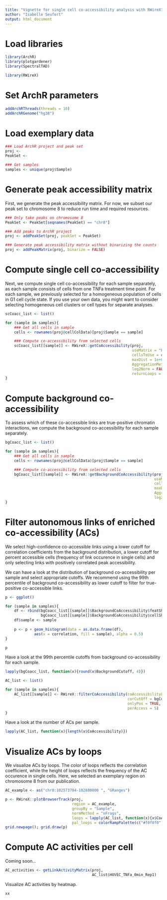 ```yaml
---
title: "Vignette for single cell co‐accessibility analysis with RWireX"
author: "Isabelle Seufert"
output: html_document
---
```

# Load libraries

```r
library(ArchR)
library(plotgardener)
library(SpectralTAD)

library(RWireX)
```

# Set ArchR parameters

```r
addArchRThreads(threads = 10)
addArchRGenome("hg38")
```

# Load exemplary data

```r
### Load ArchR project and peak set
proj <- 
PeakSet <- 

### Get samples
samples <- unique(proj$Sample)
```

# Generate peak accessibility matrix
First, we generate the peak accessibility matrix. For now, we subset our peak set to chromosome 8 to reduce run time and required resources.

```r
### Only take peaks on chromosome 8
PeakSet <- PeakSet[seqnames(PeakSet) == "chr8"]

### Add peaks to ArchR project
proj <- addPeakSet(proj, peakSet = PeakSet)

### Generate peak accessibility matrix without binarizing the counts
proj <- addPeakMatrix(proj, binarize = FALSE)
```

# Compute single cell co-accessibility
Next, we compute single cell co-accessibility for each sample separately, as each sample consists of cells from one TNFa treatment time point. For each sample, we previously selected for a homogeneous population of cells in G1 cell cycle state. If you use your own data, you might want to consider selecting homogeneous cell clusters or cell types for separate analyses.

```r
scCoacc_list <- list()

for (sample in samples){
    ### Get all cells in sample
    cells <- rownames(proj@cellColData)[proj$Sample == sample]

    ### Compute co-accessibility from selected cells
    scCoacc_list[[sample]] <- RWireX::getCoAccessibility(proj, 
                                                         useMatrix = "PeakMatrix",
                                                         cellsToUse = cells,
                                                         maxDist = 1e+06, 
                                                         AggregationMethod = "single_cell_resolution",
                                                         log2Norm = FALSE,
                                                         returnLoops = TRUE)
}
```

# Compute background co-accessibility
To assess which of these co-accessible links are true-positive chromatin interactions, we compute the background co-accessibility for each sample separately. 

```r
bgCoacc_list <- list()

for (sample in samples){
    ### Get all cells in sample
    cells <- rownames(proj@cellColData)[proj$Sample == sample]

    ### Compute co-accessibility from selected cells
    bgCoacc_list[[sample]] <- RWireX::getBackgroundCoAccessibility(proj, 
                                                                   useMatrix = "PeakMatrix",
                                                                   cellsToUse = cells,
                                                                   maxDist = 1e+06, 
                                                                   AggregationMethod = "single_cell_resolution",
                                                                   log2Norm = FALSE)
}
```

# Filter autonomous links of enriched co-accessibility (ACs)
We select high-confidence co-accessible links using a lower cutoff for correlation coefficients from the background distribution, a lower cutoff for percent accessible cells (frequency of link occurence in single cells) and only selecting links with positively correlated peak accessibility.

We can have a look at the distribution of background co-accessibility per sample and select appropriate cutoffs. We recommend using the 99th percentile of background co-accessibility as lower cutoff to filter for true-positive co-accessible links.
```r
p <- ggplot()

for (sample in samples){
    df <- rbind(bgCoacc_list[[sample]]$BackgroundCoAccessibility$featShuffle,
                bgCoacc_list[[sample]]$BackgroundCoAccessibility$cellShuffle)
    df$sample <- sample
    
    p <- p + geom_histogram(data = as.data.frame(df),
             aes(x = correlation, fill = sample), alpha = 0.5)
}

p
```

Have a look at the 99th percentile cutoffs from background co-accessibility for each sample.

```r
lapply(bgCoacc_list, function(x){round(x$BackgroundCutoff, 4)})
```

```r
AC_list <- list()

for (sample in samples){
    AC_list[[sample]] <- RWireX::filterCoAccessibility(coAccessibilityLoops = scCoacc_list[[sample]], 
                                                       corCutOff = bgCoacc_list[[sample]]$BackgroundCutoff, 
                                                       onlyPos = TRUE,
                                                       perAccess = 5)
}
```

Have a look at the number of ACs per sample.

```r
lapply(AC_list, function(x){length(x$CoAccessibility)})
```

# Visualize ACs by loops
We visualize ACs by loops. The color of loops reflects the correlation coefficient, while the height of loops reflects the frequency of the AC occurence in single cells. Here, we selected an exemplary region on chromosome 8 from our publication.

```r
AC_example <- as("chr8:102573784-102880000 ", "GRanges")

p <- RWireX::plotBrowserTrack(proj, 
                              region = AC_example,
                              groupBy = "Sample", 
                              normMethod = "nFrags", 
                              loops = lapply(AC_list, function(x){x$CoAccessibility}),
                              pal_loops = colorRampPalette(c("#f0f0f0", "black"))(100))
grid.newpage(); grid.draw(p)
```

# Compute AC activities per cell
Coming soon...

```r
AC_activities <- getLinkActivityMatrix(proj,
                                       AC_list$HUVEC_TNFa_0min_Rep1)
```

Visualize AC activities by heatmap.
```r
xx
```
